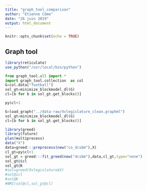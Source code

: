 ```yaml
---
title: "graph_tool_comparison"
author: "Etienne Côme"
date: "26 juin 2019"
output: html_document
---
```


```r
knitr::opts_chunk$set(echo = TRUE)
```

## Graph tool 


```r
library(reticulate)
use_python("/usr/local/bin/python")
```


```python
from graph_tool.all import *
import graph_tool.collection  as col
G=col.data["football"]
sol_gt=minimize_blockmodel_dl(G)
cl=[b for b in sol_gt.get_blocks()]
```


```r
py$cl+1
```

```python
G=load_graph("../data-raw/Xvlegislature_clean.graphml")
sol_gt=minimize_blockmodel_dl(G)
cl=[b for b in sol_gt.get_blocks()]
```

```r
library(greed)
library(future)
plan(multiprocess)
data("X")
data=greed:::preprocess(new("co_dcsbm"),X)
cl_gt=py$cl+1
sol_gt = greed:::fit_greed(new("dcsbm"),data,cl_gt,type="none")
sol_gt@icl
sol_gt@K
#sol=greed(Xvlegislature$X)
#sol@icl
#sol@K
#NMI(sol@cl,sol_gt@cl)
```

